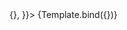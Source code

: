 
<Meta title="ui/FileItem" component={FileItem} />


<Canvas>
    <Story
        name="Normal"
        parameters={{
            backgrounds: { default: 'white' }
        }}
        args={{
            filename: 'bruh.jpg',
            onDeleteClick: () => {},
        }}>
        {Template.bind({})}
    </Story>
</Canvas>
